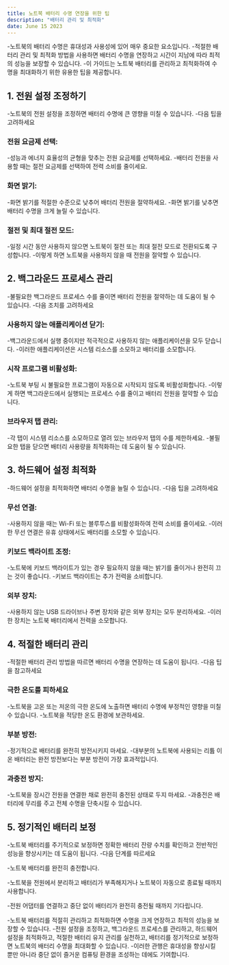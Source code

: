 ```yaml
---
title: 노트북 배터리 수명 연장을 위한 팁
description: "배터리 관리 및 최적화"
date: June 15 2023
---
```


-노트북의 배터리 수명은 휴대성과 사용성에 있어 매우 중요한 요소입니다. 
-적절한 배터리 관리 및 최적화 방법을 사용하면 배터리 수명을 연장하고 시간이 지남에 따라 최적의 성능을 보장할 수 있습니다. 
-이 가이드는 노트북 배터리를 관리하고 최적화하여 수명을 최대화하기 위한 유용한 팁을 제공합니다.

## 1. 전원 설정 조정하기
-노트북의 전원 설정을 조정하면 배터리 수명에 큰 영향을 미칠 수 있습니다. 
-다음 팁을 고려하세요

### 전원 요금제 선택: 
-성능과 에너지 효율성의 균형을 맞추는 전원 요금제를 선택하세요. 
-배터리 전원을 사용할 때는 절전 요금제를 선택하여 전력 소비를 줄이세요.

### 화면 밝기: 
-화면 밝기를 적절한 수준으로 낮추어 배터리 전원을 절약하세요. 
-화면 밝기를 낮추면 배터리 수명을 크게 늘릴 수 있습니다.

### 절전 및 최대 절전 모드: 
-일정 시간 동안 사용하지 않으면 노트북이 절전 또는 최대 절전 모드로 전환되도록 구성합니다. 
-이렇게 하면 노트북을 사용하지 않을 때 전원을 절약할 수 있습니다.

## 2. 백그라운드 프로세스 관리
-불필요한 백그라운드 프로세스 수를 줄이면 배터리 전원을 절약하는 데 도움이 될 수 있습니다. 
-다음 조치를 고려하세요

### 사용하지 않는 애플리케이션 닫기: 
-백그라운드에서 실행 중이지만 적극적으로 사용하지 않는 애플리케이션을 모두 닫습니다. 
-이러한 애플리케이션은 시스템 리소스를 소모하고 배터리를 소모합니다.

### 시작 프로그램 비활성화: 
-노트북 부팅 시 불필요한 프로그램이 자동으로 시작되지 않도록 비활성화합니다. 
-이렇게 하면 백그라운드에서 실행되는 프로세스 수를 줄이고 배터리 전원을 절약할 수 있습니다.

### 브라우저 탭 관리: 
-각 탭이 시스템 리소스를 소모하므로 열려 있는 브라우저 탭의 수를 제한하세요. 
-불필요한 탭을 닫으면 배터리 사용량을 최적화하는 데 도움이 될 수 있습니다.

## 3. 하드웨어 설정 최적화
-하드웨어 설정을 최적화하면 배터리 수명을 늘릴 수 있습니다. 
-다음 팁을 고려하세요

### 무선 연결: 
-사용하지 않을 때는 Wi-Fi 또는 블루투스를 비활성화하여 전력 소비를 줄이세요. 
-이러한 무선 연결은 유휴 상태에서도 배터리를 소모할 수 있습니다.

### 키보드 백라이트 조정: 
-노트북에 키보드 백라이트가 있는 경우 필요하지 않을 때는 밝기를 줄이거나 완전히 끄는 것이 좋습니다. 
-키보드 백라이트는 추가 전력을 소비합니다.

### 외부 장치: 
-사용하지 않는 USB 드라이브나 주변 장치와 같은 외부 장치는 모두 분리하세요. 
-이러한 장치는 노트북 배터리에서 전력을 소모합니다.

## 4. 적절한 배터리 관리
-적절한 배터리 관리 방법을 따르면 배터리 수명을 연장하는 데 도움이 됩니다. 
-다음 팁을 참고하세요

### 극한 온도를 피하세요 
-노트북을 고온 또는 저온의 극한 온도에 노출하면 배터리 수명에 부정적인 영향을 미칠 수 있습니다. 
-노트북을 적당한 온도 환경에 보관하세요.

### 부분 방전: 
-정기적으로 배터리를 완전히 방전시키지 마세요. 
-대부분의 노트북에 사용되는 리튬 이온 배터리는 완전 방전보다는 부분 방전이 가장 효과적입니다.

### 과충전 방지: 
-노트북을 장시간 전원을 연결한 채로 완전히 충전된 상태로 두지 마세요. 
-과충전은 배터리에 무리를 주고 전체 수명을 단축시킬 수 있습니다.

## 5. 정기적인 배터리 보정
-노트북 배터리를 주기적으로 보정하면 정확한 배터리 잔량 수치를 확인하고 전반적인 성능을 향상시키는 데 도움이 됩니다. 
-다음 단계를 따르세요

-노트북 배터리를 완전히 충전합니다.

-노트북을 전원에서 분리하고 배터리가 부족해지거나 노트북이 자동으로 종료될 때까지 사용합니다.

-전원 어댑터를 연결하고 중단 없이 배터리가 완전히 충전될 때까지 기다립니다.


-노트북 배터리를 적절히 관리하고 최적화하면 수명을 크게 연장하고 최적의 성능을 보장할 수 있습니다. 
-전원 설정을 조정하고, 백그라운드 프로세스를 관리하고, 하드웨어 설정을 최적화하고, 적절한 배터리 유지 관리를 실천하고, 배터리를 정기적으로 보정하면 노트북의 배터리 수명을 최대화할 수 있습니다. 
-이러한 관행은 휴대성을 향상시킬 뿐만 아니라 중단 없이 즐거운 컴퓨팅 환경을 조성하는 데에도 기여합니다.